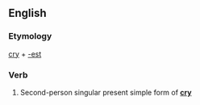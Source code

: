 ==English==

===Etymology===
[[cry]] + [[-est]]

===Verb===
{{infl|en|verb form}}

# {{archaic}} Second-person singular present simple form of '''[[cry]]'''